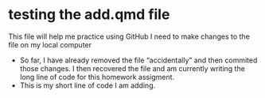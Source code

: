 # testing the add.qmd file 
This file will help me practice using GitHub
I need to make changes to the file on my local computer

+ So far, I have already removed the file "accidentally" and then commited those changes. I then recovered the file and am currently writing the long line of code for this homework assigment.
+ This is my short line of code I am adding.